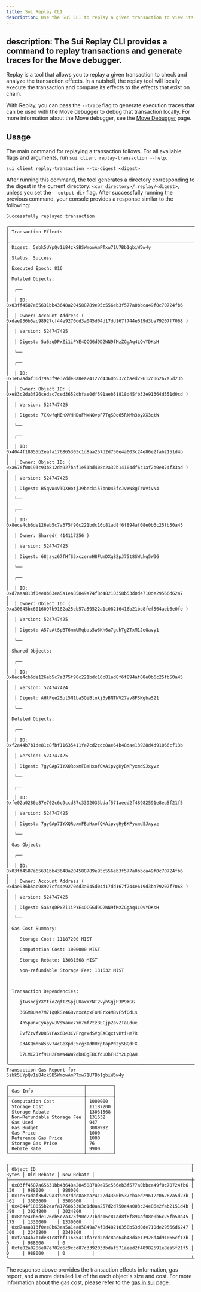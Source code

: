 ```yaml
---
title: Sui Replay CLI
description: Use the Sui CLI to replay a given transaction to view its effects.
---
```

description: The Sui Replay CLI provides a command to replay transactions and generate traces for the Move debugger.
---

Replay is a tool that allows you to replay a given transaction to check and analyze the transaction effects. In a nutshell, the replay tool will locally execute the transaction and compare its effects to the effects that exist on chain. 

With Replay, you can pass the `--trace` flag to generate execution traces that can be used with the Move debugger to debug that transaction locally. For more information about the Move debugger, see the [Move Debugger](../ide/debugger.mdx) page.

## Usage 
The main command for replaying a transaction follows. For all available flags and arguments, run `sui client replay-transaction --help`.

```
sui client replay-transaction --tx-digest <digest>
```

After running this command, the tool generates a directory corresponding to the digest in the current directory: `<cur_directory>/.replay/<digest>`, unless you set the `--output-dir` flag.
After successfully running the previous command, your console provides a response similar to the following:
```
Successfully replayed transaction

╭───────────────────────────────────────────────────────────────────────────────────────────────────╮
│ Transaction Effects                                                                               │
├───────────────────────────────────────────────────────────────────────────────────────────────────┤
│ Digest: 5sbk5UYpQv1i84zkSBSWmowAmPTxw71U7Bb1gbiW5w4y                                              │
│ Status: Success                                                                                   │
│ Executed Epoch: 816                                                                               │
│ Mutated Objects:                                                                                  │
│  ┌──                                                                                              │
│  │ ID: 0x03ff4587a65631bb43648a204588789e95c556eb3f577a0bbca49f0c70724fb6                         │
│  │ Owner: Account Address ( 0xdae936b5ac98927cf44e9270dd3a045d04d17dd167f744e619d3ba79207f7068 )  │
│  │ Version: 524747425                                                                             │
│  │ Digest: 5a6zqDPxZi1iPYE4QCGGd9D2WN9fMzZGgAq4LQvYDKsH                                           │
│  └──                                                                                              │
│  ┌──                                                                                              │
│  │ ID: 0x1e67adaf36d79a3f9e37dde8a8ea24122d4360b537cbaed29612c06267a5d23b                         │
│  │ Owner: Object ID: ( 0xe83c2da3f26cedac7ced3652dbfae0df591aeb51818d45fb33e91364d551d0cd )       │
│  │ Version: 524747425                                                                             │
│  │ Digest: 7CXwfqNEnXVHHDuFMxNQvpF7TqSDo65RkMh3byXX3qtW                                           │
│  └──                                                                                              │
│  ┌──                                                                                              │
│  │ ID: 0x4044f18055b2eafa176865303c1d8aa257d2d750e4a003c24e86e2fab2151d4b                         │
│  │ Owner: Object ID: ( 0xa676f00193c93b812da927baf1e51bd408c2a32b14104df6c1af2b0e874f33ad )       │
│  │ Version: 524747425                                                                             │
│  │ Digest: B5qvW4VTQXHotjJ9becki57bnD45fcJvWN8gTzWViVN4                                           │
│  └──                                                                                              │
│  ┌──                                                                                              │
│  │ ID: 0x8ece4cb6de126eb5c7a375f90c221bdc16c81ad8f6f894af08e0b6c25fb50a45                         │
│  │ Owner: Shared( 414117256 )                                                                     │
│  │ Version: 524747425                                                                             │
│  │ Digest: 68jzyz67fHfS3xczermH8FUmDXg82pJ75t8SWLkq5W3G                                           │
│  └──                                                                                              │
│  ┌──                                                                                              │
│  │ ID: 0xd7aaa813f0ee8b63ea5a1ea85849a74f8d48210358b53d0de710de29566d6247                         │
│  │ Owner: Object ID: ( 0xa30645bc6016097b9182a25eb57a50522a1c08216416b21be8fef564aeb6e0fe )       │
│  │ Version: 524747425                                                                             │
│  │ Digest: A57sAtSpBT6nmUMqbas5w6Kh6a7guhTgZTxM1JeQavy1                                           │
│  └──                                                                                              │
│ Shared Objects:                                                                                   │
│  ┌──                                                                                              │
│  │ ID: 0x8ece4cb6de126eb5c7a375f90c221bdc16c81ad8f6f894af08e0b6c25fb50a45                         │
│  │ Version: 524747424                                                                             │
│  │ Digest: AHtPqe2Spt5N1ba5QiBtnkj3yBNTNV27av8FSKgbaS21                                           │
│  └──                                                                                              │
│ Deleted Objects:                                                                                  │
│  ┌──                                                                                              │
│  │ ID: 0xf2a44b7b1de81c8fbf11635411fa7cd2cdc8ae64b48dae13928d4d91066cf13b                         │
│  │ Version: 524747425                                                                             │
│  │ Digest: 7gyGAp71YXQRoxmFBaHxofQXAipvgHyBKPyxmdSJxyvz                                           │
│  └──                                                                                              │
│  ┌──                                                                                              │
│  │ ID: 0xfe02a0286e87e702c6c9ccd87c3392033bdaf571aeed2f48982591e8ea5f21f5                         │
│  │ Version: 524747425                                                                             │
│  │ Digest: 7gyGAp71YXQRoxmFBaHxofQXAipvgHyBKPyxmdSJxyvz                                           │
│  └──                                                                                              │
│ Gas Object:                                                                                       │
│  ┌──                                                                                              │
│  │ ID: 0x03ff4587a65631bb43648a204588789e95c556eb3f577a0bbca49f0c70724fb6                         │
│  │ Owner: Account Address ( 0xdae936b5ac98927cf44e9270dd3a045d04d17dd167f744e619d3ba79207f7068 )  │
│  │ Version: 524747425                                                                             │
│  │ Digest: 5a6zqDPxZi1iPYE4QCGGd9D2WN9fMzZGgAq4LQvYDKsH                                           │
│  └──                                                                                              │
│ Gas Cost Summary:                                                                                 │
│    Storage Cost: 11187200 MIST                                                                    │
│    Computation Cost: 1000000 MIST                                                                 │
│    Storage Rebate: 13031568 MIST                                                                  │
│    Non-refundable Storage Fee: 131632 MIST                                                        │
│                                                                                                   │
│ Transaction Dependencies:                                                                         │
│    jTwsncjYXYtioZqfTZSpjLUaxWrNT2vyhSgjP3P9XGG                                                    │
│    36GM8UKe7M71qQkSY468vnxcApxFuMErx4M8vF5fQdLs                                                   │
│    4h5punxCyApywJVsWaux7Ym7mf7tzBECjp2avZTaLdue                                                   │
│    BvfZzvfVD8SYPAx6De3CVFrgrxdSVgEACqxtvBtiHm7R                                                   │
│    D3AKQmh6WsSv74cGeXpdE5cg3TdRHcptapPd2ySBQdFX                                                   │
│    D7LMC2Jzf9LH2FmeW4WW2qbHDgEBCfduDhFH3Y2LpQAH                                                   │
╰───────────────────────────────────────────────────────────────────────────────────────────────────╯
Transaction Gas Report for 5sbk5UYpQv1i84zkSBSWmowAmPTxw71U7Bb1gbiW5w4y

╭────────────────────────────┬──────────╮
│ Gas Info                   │          │
├────────────────────────────┼──────────┤
│ Computation Cost           │ 1000000  │
│ Storage Cost               │ 11187200 │
│ Storage Rebate             │ 13031568 │
│ Non-Refundable Storage Fee │ 131632   │
│ Gas Used                   │ 947      │
│ Gas Budget                 │ 3089992  │
│ Gas Price                  │ 1000     │
│ Reference Gas Price        │ 1000     │
│ Storage Gas Price          │ 76       │
│ Rebate Rate                │ 9900     │
╰────────────────────────────┴──────────╯

╭────────────────────────────────────────────────────────────────────┬───────┬────────────┬────────────╮
│ Object ID                                                          │ Bytes │ Old Rebate │ New Rebate │
├────────────────────────────────────────────────────────────────────┼───────┼────────────┼────────────┤
│ 0x03ff4587a65631bb43648a204588789e95c556eb3f577a0bbca49f0c70724fb6 │ 130   │ 988000     │ 988000     │
│ 0x1e67adaf36d79a3f9e37dde8a8ea24122d4360b537cbaed29612c06267a5d23b │ 461   │ 3503600    │ 3503600    │
│ 0x4044f18055b2eafa176865303c1d8aa257d2d750e4a003c24e86e2fab2151d4b │ 398   │ 3024800    │ 3024800    │
│ 0x8ece4cb6de126eb5c7a375f90c221bdc16c81ad8f6f894af08e0b6c25fb50a45 │ 175   │ 1330000    │ 1330000    │
│ 0xd7aaa813f0ee8b63ea5a1ea85849a74f8d48210358b53d0de710de29566d6247 │ 308   │ 2340800    │ 2340800    │
│ 0xf2a44b7b1de81c8fbf11635411fa7cd2cdc8ae64b48dae13928d4d91066cf13b │ 0     │ 988000     │ 0          │
│ 0xfe02a0286e87e702c6c9ccd87c3392033bdaf571aeed2f48982591e8ea5f21f5 │ 0     │ 988000     │ 0          │
╰────────────────────────────────────────────────────────────────────┴───────┴────────────┴────────────╯
````

The response above provides the transaction effects information, gas report, and a more detailed list of the each object's size and cost. For more information about
the gas cost, please refer to the [gas in sui](../../concepts/tokenomics/gas-in-sui.mdx) page.
